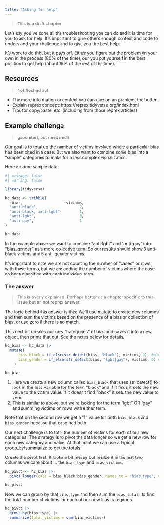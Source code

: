 ```yaml
---
title: "Asking for help"
---
```


> This is a draft chapter

Let's say you've done all the troubleshooting you can do and it is time for you to ask for help. It's important to give others enough context and code to understand your challenge and to give you the best help.

It's work to do this, but it pays off. Either you figure out the problem on your own in the process (80% of the time), our you put yourself in the best position to get help (about 19% of the rest of the time).

## Resources

> Not fleshed out

- The more information or context you can give on an problem, the better.
- Explain reprex concept: https://reprex.tidyverse.org/index.html
- Tips for copy/paste, etc. (including from those reprex articles)

## Example challenge

> good start, but needs edit

Our goal is to total up the number of victims involved where a particular bias has been cited in a case. But we also want to combine some bias into a "simple" categories to make for a less complex visualization.

Here is some sample data:

```r
#| message: false
#| warning: false

library(tidyverse)

hc_data <- tribble(
  ~bias,                   ~victims,
  "anti-black",                   2,
  "anti-black, anti-lgbt",        1,
  "anti-lgbt",                    3,
  "anti-gay",                     1
)

hc_data
```

In the example above we want to combine "anti-lgbt" and "anti-gay" into "bias_gender" as a more collective term. So our results should show 3 anti-black victims and 5 anti-gender victims.

It's important to note we are not counting the number of "cases" or rows with these terms, but we are adding the number of victims where the case as been classified with each individual term.

### The answer

> This is overly explained. Perhaps better as a chapter specific to this issue but an not reprex answer.

The logic behind this answer is this: We'll use mutate to create new columns and then sum the victims based on the presence of a bias or collection of bias, or use zero if there is no match.

This next bit creates our new "categories" of bias and saves it into a new object, then prints that out. See the notes below for details.

```r
hc_bias <- hc_data |> 
  mutate(
	  bias_black = if_else(str_detect(bias, "black"), victims, 0), #<1>
	  bias_gender = if_else(str_detect(bias, "lgbt|gay"), victims, 0) #<2>
	)

hc_bias
```

1. Here we create a new column called `bias_black` that uses str_detect() to look in the bias variable for the term "black" and if it finds it sets the new value to the victim value. If it doesn't find "black" it sets the new value to zero.
2. This is similar to above, but we're looking for the term "lgbt" OR "gay" and summing victims on rows with either term.

Note that on the second row we get a "1" value for both `bias_black` and `bias_gender` because that case had both.

Our next challenge is to total the number of victims for each of our new categories. The strategy is to pivot the data longer so we get a new row for each new category and value. At that point we can use a typical group_by/summarize to get the totals.

Create the pivot first. It looks a bit messy but reailze it is the last two columns we care about ... the `bias_type` and `bias_victims`.

```r
hc_pivot <- hc_bias |> 
  pivot_longer(cols = bias_black:bias_gender, names_to = "bias_type", values_to = "bias_victims")

hc_pivot
```

Now we can group by that `bias_type` and then sum the `bias_totals` to find the total number of victims for each of our new bias categories.

```r
hc_pivot |> 
  group_by(bias_type) |> 
  summarize(total_victims = sum(bias_victims))
```
